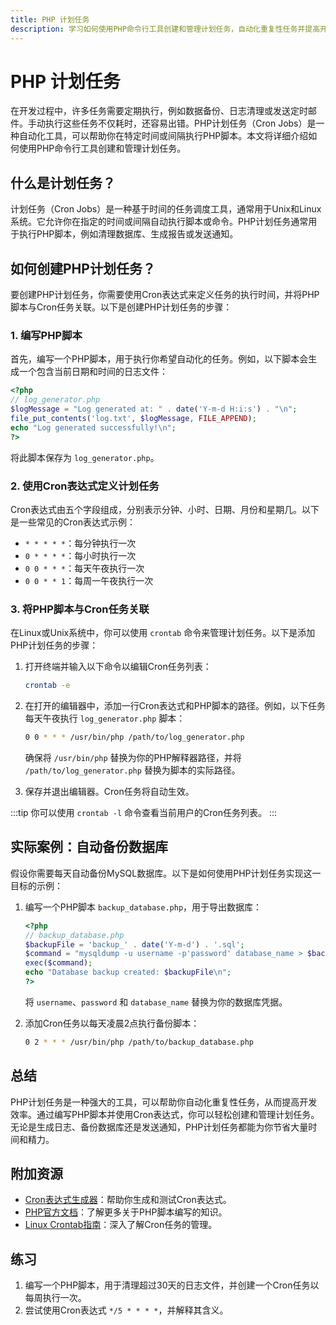 ```yaml
---
title: PHP 计划任务
description: 学习如何使用PHP命令行工具创建和管理计划任务，自动化重复性任务并提高开发效率。
---
```


# PHP 计划任务

在开发过程中，许多任务需要定期执行，例如数据备份、日志清理或发送定时邮件。手动执行这些任务不仅耗时，还容易出错。PHP计划任务（Cron Jobs）是一种自动化工具，可以帮助你在特定时间或间隔执行PHP脚本。本文将详细介绍如何使用PHP命令行工具创建和管理计划任务。

## 什么是计划任务？

计划任务（Cron Jobs）是一种基于时间的任务调度工具，通常用于Unix和Linux系统。它允许你在指定的时间或间隔自动执行脚本或命令。PHP计划任务通常用于执行PHP脚本，例如清理数据库、生成报告或发送通知。

## 如何创建PHP计划任务？

要创建PHP计划任务，你需要使用Cron表达式来定义任务的执行时间，并将PHP脚本与Cron任务关联。以下是创建PHP计划任务的步骤：

### 1. 编写PHP脚本

首先，编写一个PHP脚本，用于执行你希望自动化的任务。例如，以下脚本会生成一个包含当前日期和时间的日志文件：

```php
<?php
// log_generator.php
$logMessage = "Log generated at: " . date('Y-m-d H:i:s') . "\n";
file_put_contents('log.txt', $logMessage, FILE_APPEND);
echo "Log generated successfully!\n";
?>
```

将此脚本保存为 `log_generator.php`。

### 2. 使用Cron表达式定义计划任务

Cron表达式由五个字段组成，分别表示分钟、小时、日期、月份和星期几。以下是一些常见的Cron表达式示例：

- `* * * * *`：每分钟执行一次
- `0 * * * *`：每小时执行一次
- `0 0 * * *`：每天午夜执行一次
- `0 0 * * 1`：每周一午夜执行一次

### 3. 将PHP脚本与Cron任务关联

在Linux或Unix系统中，你可以使用 `crontab` 命令来管理计划任务。以下是添加PHP计划任务的步骤：

1. 打开终端并输入以下命令以编辑Cron任务列表：

   ```bash
   crontab -e
   ```

2. 在打开的编辑器中，添加一行Cron表达式和PHP脚本的路径。例如，以下任务每天午夜执行 `log_generator.php` 脚本：

   ```bash
   0 0 * * * /usr/bin/php /path/to/log_generator.php
   ```

   确保将 `/usr/bin/php` 替换为你的PHP解释器路径，并将 `/path/to/log_generator.php` 替换为脚本的实际路径。

3. 保存并退出编辑器。Cron任务将自动生效。

:::tip
你可以使用 `crontab -l` 命令查看当前用户的Cron任务列表。
:::

## 实际案例：自动备份数据库

假设你需要每天自动备份MySQL数据库。以下是如何使用PHP计划任务实现这一目标的示例：

1. 编写一个PHP脚本 `backup_database.php`，用于导出数据库：

   ```php
   <?php
   // backup_database.php
   $backupFile = 'backup_' . date('Y-m-d') . '.sql';
   $command = "mysqldump -u username -p'password' database_name > $backupFile";
   exec($command);
   echo "Database backup created: $backupFile\n";
   ?>
   ```

   将 `username`、`password` 和 `database_name` 替换为你的数据库凭据。

2. 添加Cron任务以每天凌晨2点执行备份脚本：

   ```bash
   0 2 * * * /usr/bin/php /path/to/backup_database.php
   ```

## 总结

PHP计划任务是一种强大的工具，可以帮助你自动化重复性任务，从而提高开发效率。通过编写PHP脚本并使用Cron表达式，你可以轻松创建和管理计划任务。无论是生成日志、备份数据库还是发送通知，PHP计划任务都能为你节省大量时间和精力。

## 附加资源

- [Cron表达式生成器](https://crontab.guru/)：帮助你生成和测试Cron表达式。
- [PHP官方文档](https://www.php.net/manual/en/)：了解更多关于PHP脚本编写的知识。
- [Linux Crontab指南](https://linux.die.net/man/5/crontab)：深入了解Cron任务的管理。

## 练习

1. 编写一个PHP脚本，用于清理超过30天的日志文件，并创建一个Cron任务以每周执行一次。
2. 尝试使用Cron表达式 `*/5 * * * *`，并解释其含义。

